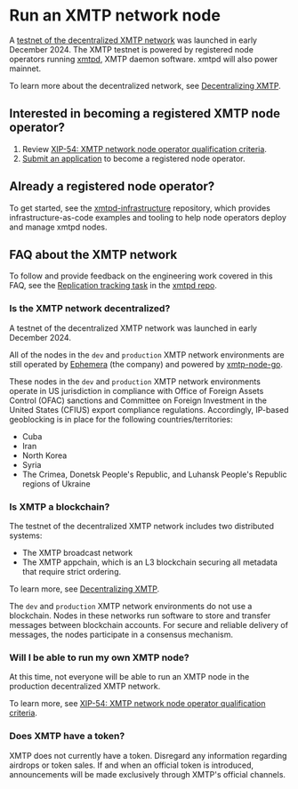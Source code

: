 # Run an XMTP network node

A [testnet of the decentralized XMTP network](/network/network-nodes) was launched in early December 2024. The XMTP testnet is powered by registered node operators running [xmtpd](https://github.com/xmtp/xmtpd), XMTP daemon software. xmtpd will also power mainnet.

To learn more about the decentralized network, see [Decentralizing XMTP](https://xmtp.org/docs/concepts/decentralizing-xmtp).

## Interested in becoming a registered XMTP node operator?

1. Review [XIP-54: XMTP network node operator qualification criteria](https://community.xmtp.org/t/xip-54-xmtp-network-node-operator-qualification-criteria/868).
2. [Submit an application](https://docs.google.com/forms/d/e/1FAIpQLScBpJ0i962xBPpZZeI6q7-UMo5Bc2JkhvHR_v2rliLDoBkzXQ/viewform?usp=sharing) to become a registered node operator.

## Already a registered node operator?

To get started, see the [xmtpd-infrastructure](https://github.com/xmtp/xmtpd-infrastructure) repository, which provides infrastructure-as-code examples and tooling to help node operators deploy and manage xmtpd nodes.

## FAQ about the XMTP network

To follow and provide feedback on the engineering work covered in this FAQ, see the [Replication tracking task](https://github.com/xmtp/xmtpd/issues/118) in the [xmtpd repo](https://github.com/xmtp/xmtpd).

### Is the XMTP network decentralized?

A testnet of the decentralized XMTP network was launched in early December 2024.

All of the nodes in the `dev` and `production` XMTP network environments are still operated by [Ephemera](https://ephemerahq.com/) (the company) and powered by [xmtp-node-go](https://github.com/xmtp/xmtp-node-go).

These nodes in the `dev` and `production` XMTP network environments operate in US jurisdiction in compliance with Office of Foreign Assets Control (OFAC) sanctions and Committee on Foreign Investment in the United States (CFIUS) export compliance regulations. Accordingly, IP-based geoblocking is in place for the following countries/territories:

- Cuba
- Iran
- North Korea 
- Syria
- The Crimea, Donetsk People's Republic, and Luhansk People's Republic regions of Ukraine

### Is XMTP a blockchain?

The testnet of the decentralized XMTP network includes two distributed systems:

- The XMTP broadcast network
- The XMTP appchain, which is an L3 blockchain securing all metadata that require strict ordering.

To learn more, see [Decentralizing XMTP](https://xmtp.org/docs/concepts/decentralizing-xmtp).

The `dev` and `production` XMTP network environments do not use a blockchain. Nodes in these networks run software to store and transfer messages between blockchain accounts. For secure and reliable delivery of messages, the nodes participate in a consensus mechanism.

### Will I be able to run my own XMTP node?

At this time, not everyone will be able to run an XMTP node in the production decentralized XMTP network. 

To learn more, see [XIP-54: XMTP network node operator qualification criteria](https://community.xmtp.org/t/xip-54-xmtp-network-node-operator-qualification-criteria/868).

### Does XMTP have a token?

XMTP does not currently have a token. Disregard any information regarding airdrops or token sales. If and when an official token is introduced, announcements will be made exclusively through XMTP's official channels.
